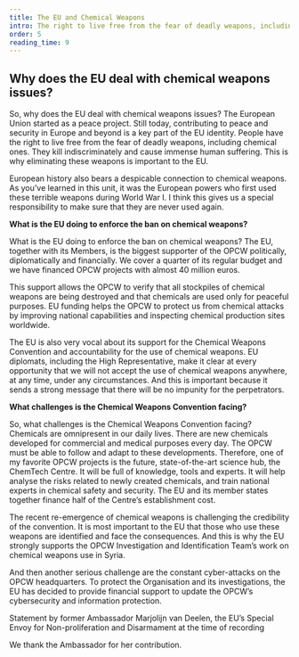 ```yaml
---
title: The EU and Chemical Weapons
intro: The right to live free from the fear of deadly weapons, including chemical ones
order: 5
reading_time: 9
---
```


## Why does the EU deal with chemical weapons issues?

<LectureVideo smil="lu02/lu02_van_deelen.smil" poster="https://prif-mm.kunden-mediamachine.de/Podcast_default_22012025.jpg" provider="video-stream">

  So, why does the EU deal with chemical weapons issues? The European Union started as a peace project. Still today, contributing to peace and security in Europe and beyond is a key part of the EU identity. People have the right to live free from the fear of deadly weapons, including chemical ones. They kill indiscriminately and cause immense human suffering. This is why eliminating these weapons is important to the EU.

  European history also bears a despicable connection to chemical weapons. As you’ve learned in this unit, it was the European powers who first used these terrible weapons during World War I. I think this gives us a special responsibility to make sure that they are never used again.

  **What is the EU doing to enforce the ban on chemical weapons?**

  What is the EU doing to enforce the ban on chemical weapons? The EU, together with its Members, is the biggest supporter of the OPCW politically, diplomatically and financially. We cover a quarter of its regular budget and we have financed OPCW projects with almost 40 million euros.

  This support allows the OPCW to verify that all stockpiles of chemical weapons are being destroyed and that chemicals are used only for peaceful purposes. EU funding helps the OPCW to protect us from chemical attacks by improving national capabilities and inspecting chemical production sites worldwide.

  The EU is also very vocal about its support for the Chemical Weapons Convention and accountability for the use of chemical weapons. EU diplomats, including the High Representative, make it clear at every opportunity that we will not accept the use of chemical weapons anywhere, at any time, under any circumstances. And this is important because it sends a strong message that there will be no impunity for the perpetrators.

  **What challenges is the Chemical Weapons Convention facing?**

  So, what challenges is the Chemical Weapons Convention facing? Chemicals are omnipresent in our daily lives. There are new chemicals developed for commercial and medical purposes every day. The OPCW must be able to follow and adapt to these developments. Therefore, one of my favorite OPCW projects is the future, state-of-the-art science hub, the ChemTech Centre. It will be full of knowledge, tools and experts. It will help analyse the risks related to newly created chemicals, and train national experts in chemical safety and security. The EU and its member states together finance half of the Centre’s establishment cost.

  The recent re-emergence of chemical weapons is challenging the credibility of the convention. It is most important to the EU that those who use these weapons are identified and face the consequences. And this is why the EU strongly supports the OPCW Investigation and Identification Team’s work on chemical weapons use in Syria.

  And then another serious challenge are the constant cyber-attacks on the OPCW headquarters. To protect the Organisation and its investigations, the EU has decided to provide financial support to update the OPCW’s cybersecurity and information protection.

</LectureVideo>

Statement by former Ambassador Marjolijn van Deelen, the EU’s Special Envoy for Non-proliferation and Disarmament at the time of recording

We thank the Ambassador for her contribution.
